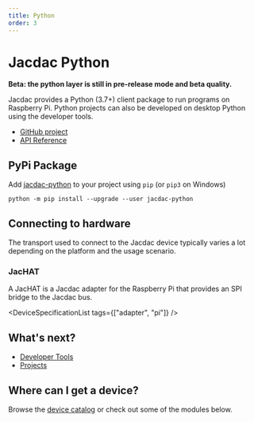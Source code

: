 ```yaml
---
title: Python
order: 3
---
```


# Jacdac Python

**Beta: the python layer is still in pre-release mode and beta quality.**

Jacdac provides a Python (3.7+) client package to run programs on Raspberry Pi.
Python projects can also be developed on desktop Python using the developer tools.

-   [GitHub project](https://github.com/microsoft/jacdac-python)
-   [API Reference](https://jacdac-python.readthedocs.io/)

## PyPi Package

Add [jacdac-python](https://pypi.org/project/jacdac-python/) to your project using `pip` (or `pip3` on Windows)

```
python -m pip install --upgrade --user jacdac-python
```

## Connecting to hardware

The transport used to connect to the Jacdac device typically varies a lot depending on the platform and the usage scenario.

### JacHAT

A JacHAT is a Jacdac adapter for the Raspberry Pi that provides an SPI bridge to the Jacdac bus.

<DeviceSpecificationList tags={["adapter", "pi"]} />

## What's next?

-   [Developer Tools](/clients/python/devtools)
-   [Projects](/clients/python/projects)

## Where can I get a device?

Browse the [device catalog](/devices) or check out some of the modules below.

<DeviceSpecificationList buyNow={true} company="KittenBot" />
